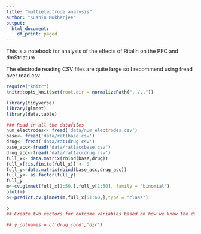 ```yaml
---
title: "multielectrode analysis"
author: "Kushin Mukherjee"
output:
  html_document:
    df_print: paged
---
```


This is a notebook for analysis of the effects of Ritalin on the PFC and dmStriatum

The electrode reading CSV files are quite large so I recommend using fread over read.csv

```r
require("knitr")
knitr::opts_knit$set(root.dir = normalizePath("../..")) 

```

```r
library(tidyverse)
library(glmnet)
library(data.table)
```


```r
### Read in all the datafiles
num_electrodes<- fread('data/num_electrodes.csv')
base<- fread('data/rat1base.csv')
drug<- fread('data/rat1drug.csv')
base_acc<-fread('data/rat1accbase.csv')
drug_acc<-fread('data/rat1accdrug.csv')
full_x<- data.matrix(rbind(base,drug))
full_x[!is.finite(full_x)] <- 0
full_y<-data.matrix(rbind(base_acc,drug_acc))
full_y<- as.factor(full_y)
full_y
m<-cv.glmnet(full_x[1:50,],full_y[1:50], family = "binomial")
plot(m)
p<-predict.cv.glmnet(m,full_x[51:60,],type = "class")

p
## Create two vectors for outcome variables based on how we know the data are structured

## y_colnames = c('drug_cond','dir')
```